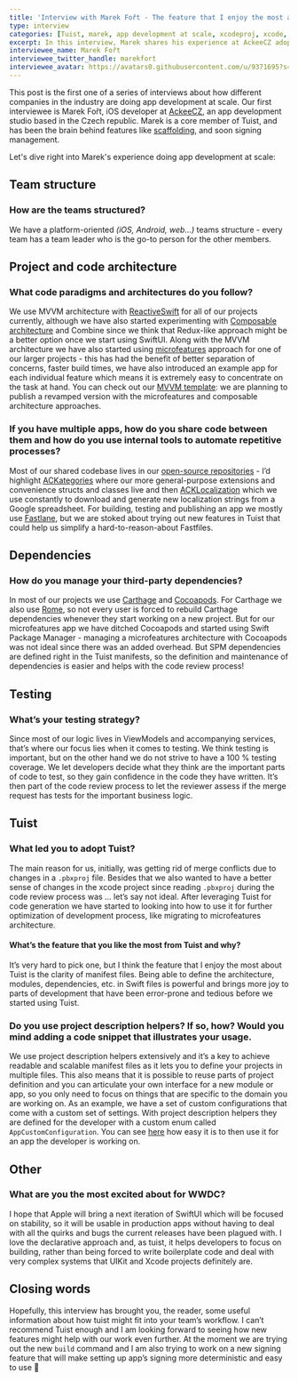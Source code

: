 ```yaml
---
title: 'Interview with Marek Fořt - The feature that I enjoy the most about Tuist is the clarity of manifest files'
type: interview
categories: [Tuist, marek, app development at scale, xcodeproj, xcode, swift]
excerpt: In this interview, Marek shares his experience at AckeeCZ adopting the Microfeatures architecture and how they use Tuist to codify the structure of their projects. He also talks about his stance regarding the usage of third-party dependencies, as how they approach testing to deliver code fast and with confidence.
interviewee_name: Marek Fořt
interviewee_twitter_handle: marekfort
interviewee_avatar: https://avatars0.githubusercontent.com/u/9371695?s=460&u=c41f3b4590e74724c1a2972606d3c8ef321ef4b2&v=4
---
```


This post is the first one of a series of interviews about how different companies in the industry are doing app development at scale.
Our first interviewee is Marek Fořt, iOS developer at [AckeeCZ](https://www.ackee.cz/en), an app development studio based in the Czech republic.
Marek is a core member of Tuist, and has been the brain behind features like [scaffolding](https://docs.tuist.io/commands/scaffold/), and soon signing management.

Let's dive right into Marek's experience doing app development at scale:

## Team structure

### How are the teams structured?

We have a platform-oriented _(iOS, Android, web...)_ teams structure - every team has a team leader who is the go-to person for the other members.

## Project and code architecture

### What code paradigms and architectures do you follow?

We use MVVM architecture with [ReactiveSwift](https://github.com/ReactiveCocoa/ReactiveSwift) for all of our projects currently, although we have also started experimenting with [Composable architecture](https://github.com/pointfreeco/swift-composable-architecture) and Combine since we think that Redux-like approach might be a better option once we start using SwiftUI. Along with the MVVM architecture we have also started using [microfeatures](https://docs.tuist.io/building-at-scale/microfeatures/) approach for one of our larger projects - this has had the benefit of better separation of concerns, faster build times, we have also introduced an example app for each individual feature which means it is extremely easy to concentrate on the task at hand. You can check out our [MVVM template](https://github.com/AckeeCZ/iOS-MVVM-ProjectTemplate/): we are planning to publish a revamped version with the microfeatures and composable architecture approaches.

### If you have multiple apps, how do you share code between them and how do you use internal tools to automate repetitive processes?

Most of our shared codebase lives in our [open-source repositories](https://github.com/orgs/AckeeCZ/teams/ios/repositories) - I’d highlight [ACKategories](https://github.com/AckeeCZ/ACKategories) where our more general-purpose extensions and convenience structs and classes live and then [ACKLocalization](https://github.com/AckeeCZ/ACKLocalization) which we use constantly to download and generate new localization strings from a Google spreadsheet. For building, testing and publishing an app we mostly use [Fastlane](https://fastlane.tools), but we are stoked about trying out new features in Tuist that could help us simplify a hard-to-reason-about Fastfiles.

## Dependencies

### How do you manage your third-party dependencies?

In most of our projects we use [Carthage](https://github.com/carthage) and [Cocoapods](https://cocoapods.org). For Carthage we also use [Rome](https://github.com/tmspzz/Rome/), so not every user is forced to rebuild Carthage dependencies whenever they start working on a new project. But for our microfeatures app we have ditched Cocoapods and started using Swift Package Manager - managing a microfeatures architecture with Cocoapods was not ideal since there was an added overhead. But SPM dependencies are defined right in the Tuist manifests, so the definition and maintenance of dependencies is easier and helps with the code review process!

## Testing

### What’s your testing strategy?

Since most of our logic lives in ViewModels and accompanying services, that’s where our focus lies when it comes to testing. We think testing is important, but on the other hand we do not strive to have a 100 % testing coverage. We let developers decide what they think are the important parts of code to test, so they gain confidence in the code they have written. It’s then part of the code review process to let the reviewer assess if the merge request has tests for the important business logic.

## Tuist

### What led you to adopt Tuist?

The main reason for us, initially, was getting rid of merge conflicts due to changes in a `.pbxproj` file. Besides that we also wanted to have a better sense of changes in the xcode project since reading `.pbxproj` during the code review process was … let’s say not ideal. After leveraging Tuist for code generation we have started to looking into how to use it for further optimization of development process, like migrating to microfeatures architecture.

#### What’s the feature that you like the most from Tuist and why?

It’s very hard to pick one, but I think the feature that I enjoy the most about Tuist is the clarity of manifest files. Being able to define the architecture, modules, dependencies, etc. in Swift files is powerful and brings more joy to parts of development that have been error-prone and tedious before we started using Tuist.

### Do you use project description helpers? If so, how? Would you mind adding a code snippet that illustrates your usage.

We use project description helpers extensively and it’s a key to achieve readable and scalable manifest files as it lets you to define your projects in multiple files. This also means that it is possible to reuse parts of project definition and you can articulate your own interface for a new module or app, so you only need to focus on things that are specific to the domain you are working on. As an example, we have a set of custom configurations that come with a custom set of settings. With project description helpers they are defined for the developer with a custom enum called `AppCustomConfiguration`. You can see [here](https://github.com/AckeeCZ/iOS-MVVM-ProjectTemplate/blob/master/Tuist/ProjectDescriptionHelpers/Project%2BTemplates.swift#L5) how easy it is to then use it for an app the developer is working on.

## Other

### What are you the most excited about for WWDC?

I hope that Apple will bring a next iteration of SwiftUI which will be focused on stability, so it will be usable in production apps without having to deal with all the quirks and bugs the current releases have been plagued with. I love the declarative approach and, as tuist, it helps developers to focus on building, rather than being forced to write boilerplate code and deal with very complex systems that UIKit and Xcode projects definitely are.

## Closing words

Hopefully, this interview has brought you, the reader, some useful information about how tuist might fit into your team’s workflow. I can’t recommend Tuist enough and I am looking forward to seeing how new features might help with our work even further. At the moment we are trying out the new `build` command and I am also trying to work on a new signing feature that will make setting up app’s signing more deterministic and easy to use 🎉
